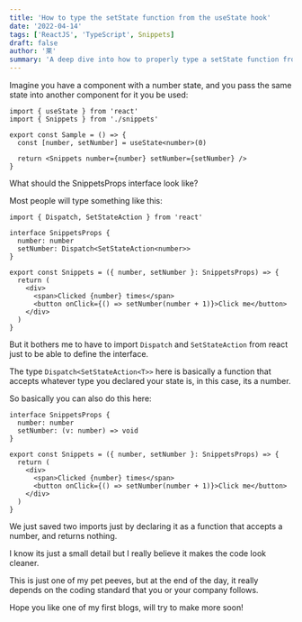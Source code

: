 ```yaml
---
title: 'How to type the setState function from the useState hook'
date: '2022-04-14'
tags: ['ReactJS', 'TypeScript', Snippets]
draft: false
author: '莱'
summary: 'A deep dive into how to properly type a setState function from the useState hook.'
---
```


Imagine you have a component with a number state, and you pass the same state into another component for it you be used:

```tsx:Sample.tsx
import { useState } from 'react'
import { Snippets } from './snippets'

export const Sample = () => {
  const [number, setNumber] = useState<number>(0)

  return <Snippets number={number} setNumber={setNumber} />
}
```

What should the SnippetsProps interface look like?

Most people will type something like this:

```tsx:Snippets.tsx
import { Dispatch, SetStateAction } from 'react'

interface SnippetsProps {
  number: number
  setNumber: Dispatch<SetStateAction<number>>
}

export const Snippets = ({ number, setNumber }: SnippetsProps) => {
  return (
    <div>
      <span>Clicked {number} times</span>
      <button onClick={() => setNumber(number + 1)}>Click me</button>
    </div>
  )
}
```

But it bothers me to have to import `Dispatch` and `SetStateAction` from react just to be able to define the interface.

The type `Dispatch<SetStateAction<T>>` here is basically a function that accepts whatever type you declared your state is, in this case, its a number.

So basically you can also do this here:

```tsx:Snippets.tsx
interface SnippetsProps {
  number: number
  setNumber: (v: number) => void
}

export const Snippets = ({ number, setNumber }: SnippetsProps) => {
  return (
    <div>
      <span>Clicked {number} times</span>
      <button onClick={() => setNumber(number + 1)}>Click me</button>
    </div>
  )
}
```

We just saved two imports just by declaring it as a function that accepts a number, and returns nothing.

I know its just a small detail but I really believe it makes the code look cleaner.

This is just one of my pet peeves, but at the end of the day, it really depends on the coding standard that you or your company follows.

Hope you like one of my first blogs, will try to make more soon!
